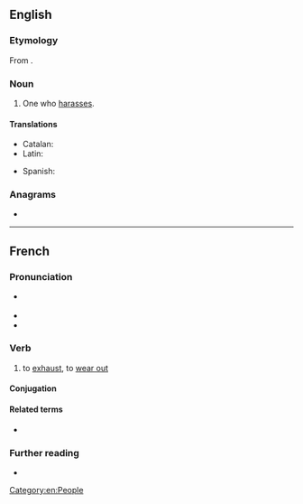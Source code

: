 ==English==

===Etymology===
From {{suffix|harass|er|lang=en}}.

===Noun===
{{en-noun}}

# One who [[harass]]es.

====Translations====
{{trans-top|one who harasses}}
* Catalan: {{t|ca|assetjador|m}}
* Latin: {{t|la|vexātor|m}}
{{trans-mid}}
* Spanish: {{t+|es|acosador|m}}
{{trans-bottom}}

===Anagrams===
* {{anagrams|en|a=aaehrrss|harrases}}

[[Category:en:People]]

----

==French==

===Pronunciation===
* {{fr-asph}} {{fr-IPA}}
* {{rhymes|e|lang=fr}}
* {{homophones|aracée|harassai|harassé|harassée|harassées|harassés|harassez|lang=fr}}

===Verb===
{{fr-verb}}

# to [[exhaust]], to [[wear out]]

====Conjugation====
{{fr-conj-auto}}

====Related terms====
* {{l|fr|harassement}}

===Further reading===
* {{R:TLFi}}